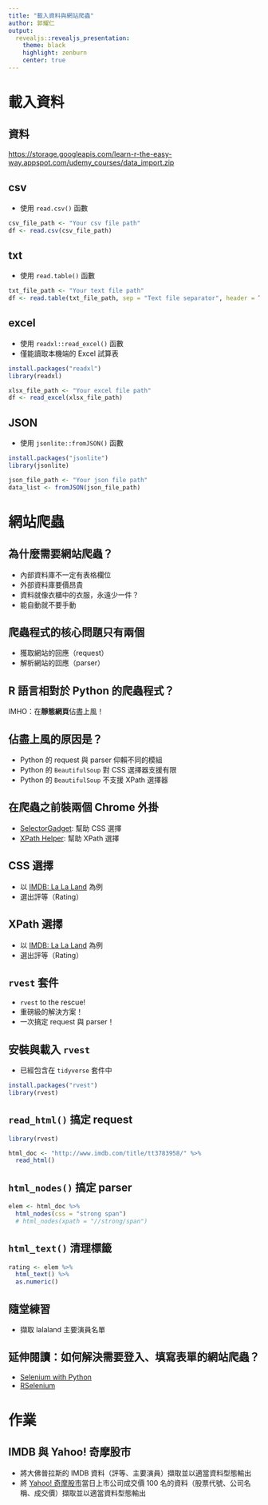 ```yaml
---
title: "載入資料與網站爬蟲"
author: 郭耀仁
output: 
  revealjs::revealjs_presentation:
    theme: black
    highlight: zenburn
    center: true
---
```


# 載入資料

## 資料

<https://storage.googleapis.com/learn-r-the-easy-way.appspot.com/udemy_courses/data_import.zip>

## csv

- 使用 `read.csv()` 函數

```r
csv_file_path <- "Your csv file path"
df <- read.csv(csv_file_path)
```

## txt

- 使用 `read.table()` 函數

```r
txt_file_path <- "Your text file path"
df <- read.table(txt_file_path, sep = "Text file separator", header = TRUE)
```

## excel

- 使用 `readxl::read_excel()` 函數
- 僅能讀取本機端的 Excel 試算表

```r
install.packages("readxl")
library(readxl)

xlsx_file_path <- "Your excel file path"
df <- read_excel(xlsx_file_path)
```

## JSON

- 使用 `jsonlite::fromJSON()` 函數

```r
install.packages("jsonlite")
library(jsonlite)

json_file_path <- "Your json file path"
data_list <- fromJSON(json_file_path)
```

# 網站爬蟲

## 為什麼需要網站爬蟲？

- 內部資料庫不一定有表格欄位
- 外部資料庫要價昂貴
- 資料就像衣櫃中的衣服，永遠少一件？
- 能自動就不要手動

## 爬蟲程式的核心問題只有兩個

- 獲取網站的回應（request）
- 解析網站的回應（parser）

## R 語言相對於 Python 的爬蟲程式？

IMHO：在**靜態網頁**佔盡上風！

## 佔盡上風的原因是？

- Python 的 request 與 parser 仰賴不同的模組
- Python 的 `BeautifulSoup` 對 CSS 選擇器支援有限
- Python 的 `BeautifulSoup` 不支援 XPath 選擇器

## 在爬蟲之前裝兩個 Chrome 外掛

- [SelectorGadget](https://chrome.google.com/webstore/detail/selectorgadget/mhjhnkcfbdhnjickkkdbjoemdmbfginb?hl=zh-TW): 幫助 CSS 選擇
- [XPath Helper](https://chrome.google.com/webstore/detail/xpath-helper/hgimnogjllphhhkhlmebbmlgjoejdpjl?hl=zh-TW): 幫助 XPath 選擇

## CSS 選擇

- 以 [IMDB: La La Land](http://www.imdb.com/title/tt3783958/) 為例
- 選出評等（Rating）

## XPath 選擇

- 以 [IMDB: La La Land](http://www.imdb.com/title/tt3783958/) 為例
- 選出評等（Rating）

## `rvest` 套件

- `rvest` to the rescue!
- 重磅級的解決方案！
- 一次搞定 request 與 parser！

## 安裝與載入 `rvest`

- 已經包含在 `tidyverse` 套件中

```r
install.packages("rvest")
library(rvest)
```

## `read_html()` 搞定 request

```r
library(rvest)

html_doc <- "http://www.imdb.com/title/tt3783958/" %>%
  read_html()
```

## `html_nodes()` 搞定 parser

```r
elem <- html_doc %>%
  html_nodes(css = "strong span")
  # html_nodes(xpath = "//strong/span")
```

## `html_text()` 清理標籤

```r
rating <- elem %>%
  html_text() %>%
  as.numeric()
```

## 隨堂練習

- 擷取 lalaland 主要演員名單

## 延伸閱讀：如何解決需要登入、填寫表單的網站爬蟲？

- [Selenium with Python](http://selenium-python.readthedocs.io/)
- [RSelenium](http://rpubs.com/johndharrison/RSelenium-Basics)

# 作業

## IMDB 與 Yahoo! 奇摩股市

- 將大佛普拉斯的 IMDB 資料（評等、主要演員）擷取並以適當資料型態輸出
- 將 [Yahoo! 奇摩股市](https://tw.stock.yahoo.com/d/i/rank.php?t=pri&e=tse&n=100)當日上市公司成交價 100 名的資料（股票代號、公司名稱、成交價）擷取並以適當資料型態輸出
